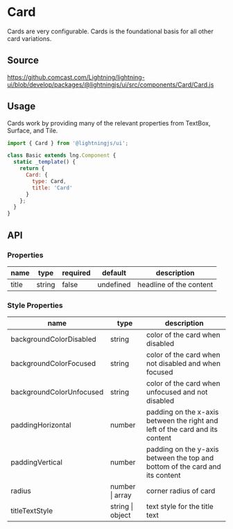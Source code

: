 
# Card

Cards are very configurable. Cards is the foundational basis for all other card variations.

## Source

https://github.comcast.com/Lightning/lightning-ui/blob/develop/packages/@lightningjs/ui/src/components/Card/Card.js

## Usage

Cards work by providing many of the relevant properties from TextBox, Surface, and Tile.

```js
import { Card } from '@lightningjs/ui';

class Basic extends lng.Component {
  static _template() {
    return {
      Card: {
        type: Card,
        title: 'Card'
      }
    };
  }
}
```

<Canvas>
  <Story id="tiles-cards-card--card" />
</Canvas>

## API

### Properties

| name  | type   | required | default   | description             |
| ----- | ------ | -------- | --------- | ----------------------- |
| title | string | false    | undefined | headline of the content |

### Style Properties

| name                     | type             | description                                                                  |
| ------------------------ | ---------------- | ---------------------------------------------------------------------------- |
| backgroundColorDisabled  | string           | color of the card when disabled                                              |
| backgroundColorFocused   | string           | color of the card when not disabled and when focused                         |
| backgroundColorUnfocused | string           | color of the card when unfocused and not disabled                            |
| paddingHorizontal        | number           | padding on the x-axis between the right and left of the card and its content |
| paddingVertical          | number           | padding on the y-axis between the top and bottom of the card and its content |
| radius                   | number \| array  | corner radius of card                                                        |
| titleTextStyle           | string \| object | text style for the title text                                                |
